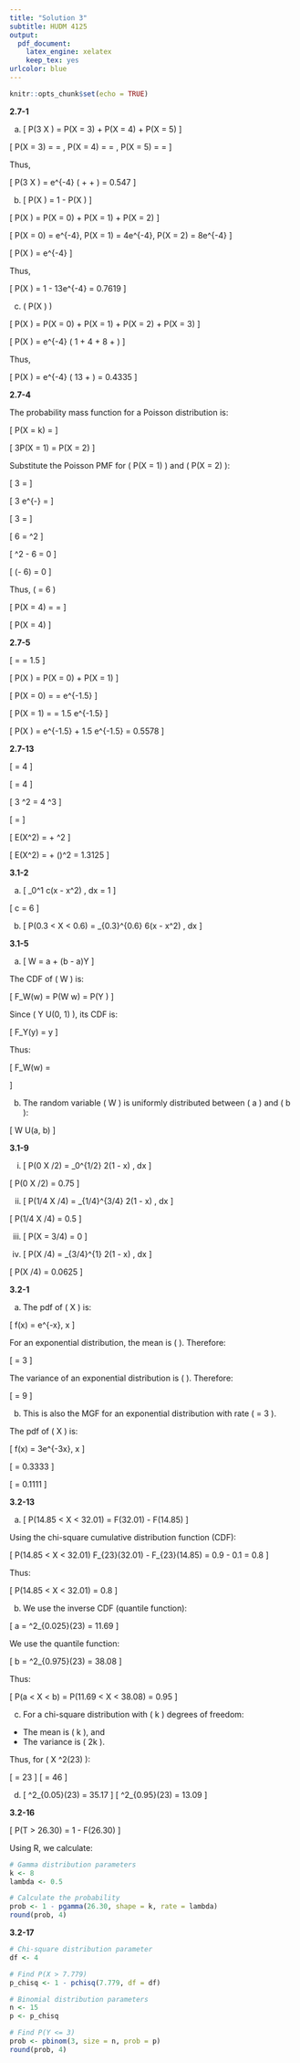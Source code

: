 ---
title: "Solution 3"
subtitle: HUDM 4125
output:
  pdf_document:
    latex_engine: xelatex
    keep_tex: yes
urlcolor: blue
---

```{r setup, include=FALSE}
knitr::opts_chunk$set(echo = TRUE)
```

**2.7-1**

(a) \[
P(3 \leq X \leq 5) = P(X = 3) + P(X = 4) + P(X = 5)
\]

\[
P(X = 3) = \frac{4^3 e^{-4}}{3!} = \frac{64 e^{-4}}{6}, \quad P(X = 4) = \frac{4^4 e^{-4}}{4!} = \frac{256 e^{-4}}{24}, \quad P(X = 5) = \frac{4^5 e^{-4}}{5!} = \frac{1024 e^{-4}}{120}
\]

Thus,

\[
P(3 \leq X \leq 5) = e^{-4} \left( \frac{64}{6} + \frac{256}{24} + \frac{1024}{120} \right) = 0.547
\]

(b) \[
P(X \geq 3) = 1 - P(X \leq 2)
\]

\[
P(X \leq 2) = P(X = 0) + P(X = 1) + P(X = 2)
\]

\[
P(X = 0) = e^{-4}, \quad P(X = 1) = 4e^{-4}, \quad P(X = 2) = 8e^{-4}
\]

\[
P(X \leq 2) = e^{-4} \times 13
\]

Thus,

\[
P(X \geq 3) = 1 - 13e^{-4} = 0.7619
\]

(c) \( P(X \leq 3) \)

\[
P(X \leq 3) = P(X = 0) + P(X = 1) + P(X = 2) + P(X = 3)
\]

\[
P(X \leq 3) = e^{-4} \left( 1 + 4 + 8 + \frac{64}{6} \right)
\]

Thus,

\[
P(X \leq 3) = e^{-4} \left( 13 + \frac{64}{6} \right) = 0.4335
\]


\vspace{1em}

**2.7-4**  

The probability mass function for a Poisson distribution is:

\[
P(X = k) = \frac{\lambda^k e^{-\lambda}}{k!}
\]

\[
3P(X = 1) = P(X = 2)
\]

Substitute the Poisson PMF for \( P(X = 1) \) and \( P(X = 2) \):

\[
3 \times \frac{\lambda^1 e^{-\lambda}}{1!} = \frac{\lambda^2 e^{-\lambda}}{2!}
\]

\[
3 \lambda e^{-\lambda} = \frac{\lambda^2 e^{-\lambda}}{2}
\]

\[
3 \lambda = \frac{\lambda^2}{2}
\]

\[
6 \lambda = \lambda^2
\]

\[
\lambda^2 - 6 \lambda = 0
\]

\[
\lambda(\lambda - 6) = 0
\]

Thus, \( \lambda = 6 \)

\[
P(X = 4) = \frac{6^4 e^{-6}}{4!} = \frac{1296 e^{-6}}{24}
\]

\[
P(X = 4) \approx 0.1339
\]

\vspace{1em}

**2.7-5** 
 
\[
\lambda = \frac{225}{150} = 1.5
\]

\[
P(X \leq 1) = P(X = 0) + P(X = 1)
\]

\[
P(X = 0) = \frac{1.5^0 e^{-1.5}}{0!} = e^{-1.5}
\]

\[
P(X = 1) = \frac{1.5^1 e^{-1.5}}{1!} = 1.5 e^{-1.5}
\]

\[
P(X \leq 1) = e^{-1.5} + 1.5 e^{-1.5} = 0.5578
\]

\vspace{1em}

**2.7-13** 

\[
\frac{\lambda^2 e^{-\lambda}}{2!} = 4 \times \frac{\lambda^3 e^{-\lambda}}{3!}
\]

\[
\frac{\lambda^2}{2} = 4 \times \frac{\lambda^3}{6}
\]

\[
3 \lambda^2 = 4 \lambda^3
\]

\[
\lambda = \frac{3}{4}
\]

\[
E(X^2) = \lambda + \lambda^2
\]

\[
E(X^2) = \frac{3}{4} + \left(\frac{3}{4}\right)^2 = 1.3125
\]

\vspace{1em}

**3.1-2** 

(a)  \[
\int_0^1 c(x - x^2) \, dx = 1
\]

\[
c = 6
\]

(b) \[
P(0.3 < X < 0.6) = \int_{0.3}^{0.6} 6(x - x^2) \, dx \approx 0.4320
\]

\vspace{1em}

**3.1-5** 

(a) \[
W = a + (b - a)Y
\]

The CDF of \( W \) is:

\[
F_W(w) = P(W \leq w) = P\left(Y \leq \frac{w - a}{b - a}\right)
\]

Since \( Y \sim U(0, 1) \), its CDF is:

\[
F_Y(y) = y
\]

Thus:

\[
F_W(w) = 
\begin{cases}
0, & w < a \\
\frac{w - a}{b - a}, & a \leq w \leq b \\
1, & w > b
\end{cases}
\]

(b) The random variable \( W \) is uniformly distributed between \( a \) and \( b \):

\[
W \sim U(a, b)
\]

\vspace{1em}

**3.1-9** 

(i) \[
P(0 \leq X \leq 1/2) = \int_0^{1/2} 2(1 - x) \, dx
\]

\[
P(0 \leq X \leq 1/2) = 0.75
\]

(ii) \[
P(1/4 \leq X \leq 3/4) = \int_{1/4}^{3/4} 2(1 - x) \, dx
\]

\[
P(1/4 \leq X \leq 3/4) = 0.5
\]

(iii) \[
P(X = 3/4) = 0
\]

(iv) \[
P(X \geq 3/4) = \int_{3/4}^{1} 2(1 - x) \, dx
\]

\[
P(X \geq 3/4) = 0.0625
\]

\vspace{1em}

**3.2-1** 

(a) 
The pdf of \( X \) is:

\[
f(x) =  \frac{1}{3}e^{-\frac{1}{3}x}, \quad x \geq 0
\]

For an exponential distribution, the mean is \( \frac{1}{\lambda} \). Therefore:

\[
\text{Mean} = 3
\]

The variance of an exponential distribution is \( \frac{1}{\lambda^2} \). Therefore:

\[
\text{Variance} = 9
\]

(b) This is also the MGF for an exponential distribution with rate \( \lambda = 3 \).   

The pdf of \( X \) is:

\[
f(x) = 3e^{-3x}, \quad x \geq 0
\]

\[
\text{Mean} = 0.3333
\]

\[
\text{Variance} = 0.1111
\]

\vspace{1em}

**3.2-13** 

(a) \[
P(14.85 < X < 32.01) = F(32.01) - F(14.85)
\]

Using the chi-square cumulative distribution function (CDF):

\[
P(14.85 < X < 32.01) \approx F_{23}(32.01) - F_{23}(14.85) = 0.9 - 0.1 = 0.8
\]

Thus:

\[
P(14.85 < X < 32.01) = 0.8
\]

(b) We use the inverse CDF (quantile function):
  
\[
a = \chi^2_{0.025}(23) = 11.69
\]

We use the quantile function:
  
\[
b = \chi^2_{0.975}(23) = 38.08
\]

Thus:

\[
P(a < X < b) = P(11.69 < X < 38.08) = 0.95
\]

(c) For a chi-square distribution with \( k \) degrees of freedom:

- The mean is \( k \), and
- The variance is \( 2k \).

Thus, for \( X \sim \chi^2(23) \):

\[
\text{Mean} = 23
\]
\[
\text{Variance} = 46
\]

(d) \[
\chi^2_{0.05}(23) = 35.17
\]
\[
\chi^2_{0.95}(23) = 13.09
\]

\vspace{1em}

**3.2-16** 

\[
P(T > 26.30) = 1 - F(26.30)
\]

Using R, we calculate:

```{r}
# Gamma distribution parameters
k <- 8
lambda <- 0.5

# Calculate the probability
prob <- 1 - pgamma(26.30, shape = k, rate = lambda)
round(prob, 4)
```

\vspace{1em}

**3.2-17** 
```{r}
# Chi-square distribution parameter
df <- 4

# Find P(X > 7.779)
p_chisq <- 1 - pchisq(7.779, df = df)

# Binomial distribution parameters
n <- 15
p <- p_chisq

# Find P(Y <= 3)
prob <- pbinom(3, size = n, prob = p)
round(prob, 4)
```